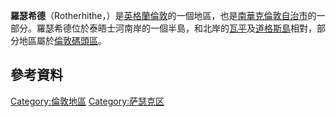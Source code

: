 {{infobox UK place
|country=英格蘭
|map_type=Greater London
|region=倫敦
|population=
|official_name=Rotherhithe
|static_image=[[File:St_Marys_Church_Rotherhithe.JPG|240px]]
|static_image_caption=
|london_borough=南華克
|constituency_westminster=[[柏孟塞和老薩瑟克_(英國國會選區)|柏孟塞和老薩瑟克]]
|post_town=LONDON
|postcode_area=SE
|postcode_district=SE16
|dial_code=020
|os_grid_reference=TQ358796
|latitude=51.4989
|longitude=-0.0426
}}
'''羅瑟希德'''（Rotherhithe，{{IPAc-en|ˈ|r|ɒ|ð|ər|h|aɪ|ð}}）是[[英格蘭|英格蘭]][[倫敦|倫敦]]的一個地區，也是[[南華克倫敦自治市|南華克倫敦自治市]]的一部分。羅瑟希德位於泰晤士河南岸的一個半島，和北岸的[[瓦平|瓦平]]及[[道格斯島|道格斯島]]相對，部分地區屬於[[倫敦碼頭區|倫敦碼頭區]]。
==參考資料==
{{Reflist}}
[[Category:倫敦地區|Category:倫敦地區]]
[[Category:萨瑟克区|Category:萨瑟克区]]